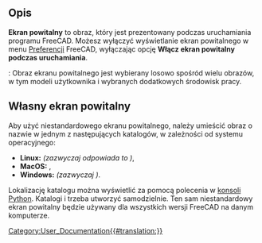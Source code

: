 <languages/>

<span id="Description"></span>
==Opis==

'''Ekran powitalny''' to obraz, który jest prezentowany podczas uruchamiania programu FreeCAD. Możesz wyłączyć wyświetlanie ekran powitalnego w menu [[Preferences_Editor#General_2/pl|Preferencji]] FreeCAD, wyłączając opcję '''Włącz ekran powitalny podczas uruchamiania'''.

{{Version/pl|1.0}}: Obraz ekranu powitalnego jest wybierany losowo spośród wielu obrazów, w tym modeli użytkownika i wybranych dodatkowych środowisk pracy.

<span id="Custom_splash_screen"></span>
==Własny ekran powitalny==

Aby użyć niestandardowego ekranu powitalnego, należy umieścić obraz o nazwie {{FileName|splash_image.png}} w jednym z następujących katalogów, w zależności od systemu operacyjnego:
* '''Linux:''' {{FileName|$XDG_DATA_HOME/FreeCAD/Gui/images/}} ''(zazwyczaj odpowiada to {{FileName|~/.local/share/FreeCAD/Gui/images/}})'',
* '''MacOS:''' {{FileName|~/Library/Application Support/FreeCAD/Gui/images/}},
* '''Windows:''' {{FileName|%APPDATA%\FreeCAD\Gui\images\}} ''(zazwyczaj {{FileName|C:\Users\username\AppData\Roaming\FreeCAD\Gui\images\}})''.

Lokalizację katalogu można wyświetlić za pomocą polecenia {{Incode|App.getUserAppDataDir()}} w [[Python_console/pl|konsoli Python]]. Katalogi {{Incode|Gui}} i {{Incode|images}} trzeba utworzyć samodzielnie. Ten sam niestandardowy ekran powitalny będzie używany dla wszystkich wersji FreeCAD na danym komputerze.


[[Category:User_Documentation{{#translation:}}]]